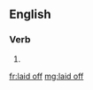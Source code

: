 {{also|laid-off}}
==English==

===Verb===
{{head|en|verb form}}

# {{en-past of|lay off}}

[[fr:laid off]]
[[mg:laid off]]